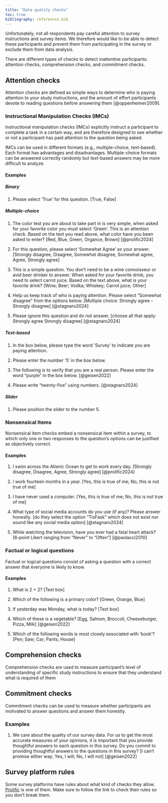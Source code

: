 ```yaml
---
title: "Data quality checks"
toc: true
bibliography: references.bib
---
```


Unfortunately, not all respondents pay careful attention to survey instructions and survey items. We therefore would like to be able to detect these participants and prevent them from participating in the survey or exclude them from data analysis.

There are different types of checks to detect inattentive participants: attention checks, comprehension checks, and commitment checks.

## Attention checks

Attention checks are defined as simple ways to determine who is paying attention to your study instructions, and the amount of effort participants devote to reading questions before answering them [@oppenheimer2009].

### Instructional Manipulation Checks (IMCs)

Instructional manipulation checks (IMCs) explicitly instruct a participant to complete a task in a certain way, and are therefore designed to see whether or not a participant has paid attention to the question being asked.

IMCs can be used in different formats (e.g., multiple-choice, text-based). Each format has advantages and disadvantages. Multiple-choice formats can be answered correctly randomly but text-based answers may be more difficult to analyze.

#### Examples

##### Binary

1.  Please select 'True' for this question. \[True, False\]

##### Multiple-choice

1.  The color test you are about to take part in is very simple, when asked for your favorite color you must select 'Green'. This is an attention check. Based on the text you read above, what color have you been asked to enter? \[Red, Blue, Green, Organce, Brown\] [@prolific2024]

2.  For this question, please select 'Somewhat Agree' as your answer. \[Strongly disagree, Disagree, Somewhat disagree, Somewhat agree, Agree, Strongly agree\]

3.  This is a simple question. You don't need to be a wine connoisseur or avid beer drinker to answer. When asked for your favorite drink, you need to select carrot juice. Based on the text above, what is your favorite drink? \[Wine; Beer; Vodka; Whiskey; Carrot juice; Other\]

4.  Help us keep track of who is paying attention. Please select “Somewhat disagree” from the options below. \[Multiple choice: Strongly agree - Strongly disagree\] [@stagnaro2024]

5.  Please ignore this question and do not answer. \[choose all that apply: Strongly agree Strongly disagree\] [@stagnaro2024]

##### Text-based

1.  In the box below, please type the word 'Survey' to indicate you are paying attention.

2.  Please enter the number '5' in the box below.

3.  The following is to verify that you are a real person. Please enter the word "purple" in the box below. [@geisen2022]

4.  Please write "twenty-five" using numbers. [@stagnaro2024]

##### Slider

1.  Please position the slider to the number 5.

### Nonsensical Items

Nonsensical item checks embed a nonsensical item within a survey, to which only one or two responses to the question's options can be justified as objectively correct.

#### Examples

1.  I swim across the Atlanic Ocean to get to work every day. \[Strongly disagree, Disagree, Agree, Strongly agree\] [@prolific2024]

2.  I work fourteen months in a year. \[Yes, this is true of me; No, this is not true of me\]

3.  I have never used a computer. \[Yes, this is true of me; No, this is not true of me\]

4.  What type of social media accounts do you use (if any)? Please answer honestly. \[do they select the option “TisFask” which does not exist nor sound like any social media option\] [@stagnaro2024]

5.  While watching the television, have you ever had a fatal heart attack? \[6-point Likert ranging from "Never" to "Often"\] [@paolacci2010]

### Factual or logical questions

Factual or logical questions consist of asking a question with a correct answer that everyone is likely to know.

#### Examples

1.  What is 2 + 2? \[Text box\]

2.  Which of the following is a primary color? \[Green, Orange, Blue\]

3.  If yesterday was Monday, what is today? \[Text box\]

4.  Which of these is a vegetable? \[Egg, Salmon, Broccoli, Cheeseburger, Pizza, Milk\] [@geisen2022]

5.  Which of the following words is most closely associated with 'book'? \[Pen; Saw; Car; Pants; House\]

## Comprehension checks

Comprehension checks are used to measure participant's level of understanding of specific study instructions to ensure that they understand what is required of them

## Commitment checks

Commitment checks can be used to measure whether participants are motivated to answer questions and answer them honestly.

### Examples

1.  We care about the quality of our survey data. For us to get the most accurate measures of your opinions, it is important that you provide thoughtful answers to each question in this survey. Do you commit to providing thoughtful answers to the questions in this survey? \[I can't promise either way; Yes, I will; No, I will not\] [@geisen2022]

## Survey platform rules

Some survey platforms have rules about what kind of checks they allow. [Prolific](https://researcher-help.prolific.com/hc/en-gb/articles/360009223553-Prolific-s-Attention-and-Comprehension-Check-Policy) is one of them. Make sure to follow the link to check their rules so you don't break them.